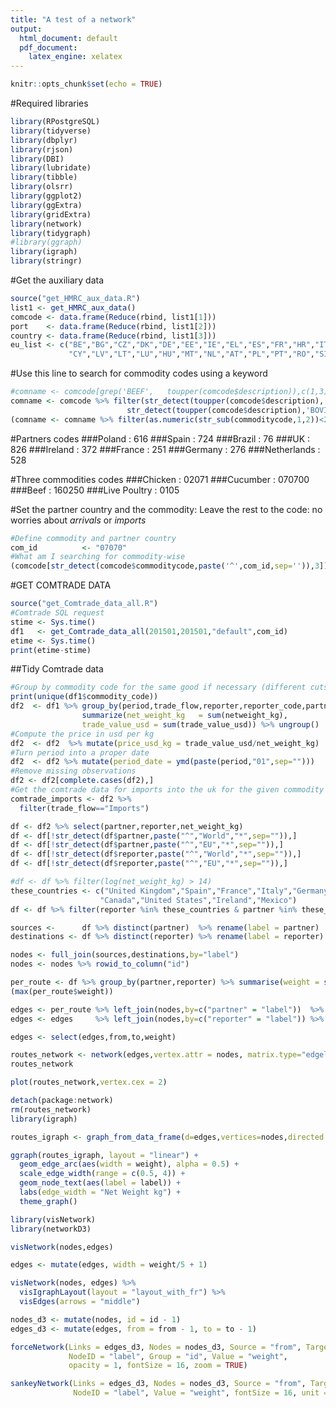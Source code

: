 ```yaml
---
title: "A test of a network"
output:
  html_document: default
  pdf_document:
    latex_engine: xelatex
---
```


```r
knitr::opts_chunk$set(echo = TRUE)
```

#Required libraries
```r
library(RPostgreSQL)
library(tidyverse)
library(dbplyr)
library(rjson)
library(DBI)
library(lubridate)
library(tibble)
library(olsrr)
library(ggplot2)
library(ggExtra)
library(gridExtra)
library(network)
library(tidygraph)
#library(ggraph)
library(igraph)
library(stringr)
```

#Get the auxiliary data
```r
source("get_HMRC_aux_data.R")
list1 <- get_HMRC_aux_data()
comcode <- data.frame(Reduce(rbind, list1[1]))
port    <- data.frame(Reduce(rbind, list1[2]))
country <- data.frame(Reduce(rbind, list1[3]))
eu_list <- c("BE","BG","CZ","DK","DE","EE","IE","EL","ES","FR","HR","IT",
             "CY","LV","LT","LU","HU","MT","NL","AT","PL","PT","RO","SI","SK","FI","SE","UK")
```

#Use this line to search for commodity codes using a keyword
```r
#comname <- comcode[grep('BEEF',   toupper(comcode$description)),c(1,3)]
comname <- comcode %>% filter(str_detect(toupper(comcode$description),'BEEF')&
                          str_detect(toupper(comcode$description),'BOVINE'))
(comname <- comname %>% filter(as.numeric(str_sub(commoditycode,1,2))<25))
```




#Partners codes
###Poland      : 616
###Spain       : 724
###Brazil      : 76
###UK          : 826
###Ireland     : 372
###France      : 251
###Germany     : 276
###Netherlands : 528

#Three commodities codes
###Chicken      : 02071
###Cucumber     : 070700
###Beef         : 160250
###Live Poultry : 0105

#Set the partner country and the commodity: Leave the rest to the code: no worries about *arrivals* or *imports*
```r
#Define commodity and partner country
com_id          <- "07070"
#What am I searching for commodity-wise
(comcode[str_detect(comcode$commoditycode,paste('^',com_id,sep='')),3])
```


#GET COMTRADE DATA
```r
source("get_Comtrade_data_all.R")
#Comtrade SQL request
stime <- Sys.time()
df1   <- get_Comtrade_data_all(201501,201501,"default",com_id)
etime <- Sys.time()
print(etime-stime)
```

##Tidy Comtrade data
```r
#Group by commodity code for the same good if necessary (different cuts for chicken...)
print(unique(df1$commodity_code))
df2  <- df1 %>% group_by(period,trade_flow,reporter,reporter_code,partner,partner_code) %>%
                summarize(net_weight_kg   = sum(netweight_kg),
                trade_value_usd = sum(trade_value_usd)) %>% ungroup()
#Compute the price in usd per kg
df2  <- df2  %>% mutate(price_usd_kg = trade_value_usd/net_weight_kg)
#Turn period into a proper date
df2  <- df2 %>% mutate(period_date = ymd(paste(period,"01",sep="")))
#Remove missing observations
df2 <- df2[complete.cases(df2),]
#Get the comtrade data for imports into the uk for the given commodity
comtrade_imports <- df2 %>%
  filter(trade_flow=="Imports")
```

```r
df <- df2 %>% select(partner,reporter,net_weight_kg)
df <- df[!str_detect(df$partner,paste("^","World","*",sep="")),]
df <- df[!str_detect(df$partner,paste("^","EU","*",sep="")),]
df <- df[!str_detect(df$reporter,paste("^","World","*",sep="")),]
df <- df[!str_detect(df$reporter,paste("^","EU","*",sep="")),]
```

```r
#df <- df %>% filter(log(net_weight_kg) > 14)
these_countries <- c("United Kingdom","Spain","France","Italy","Germany",
                    "Canada","United States","Ireland","Mexico")
df <- df %>% filter(reporter %in% these_countries & partner %in% these_countries)
```

```r
sources <-      df %>% distinct(partner)  %>% rename(label = partner)
destinations <- df %>% distinct(reporter) %>% rename(label = reporter)
```
 
```r
nodes <- full_join(sources,destinations,by="label")
nodes <- nodes %>% rowid_to_column("id")
```

```r
per_route <- df %>% group_by(partner,reporter) %>% summarise(weight = sum(net_weight_kg/1e6)) %>%  ungroup()
(max(per_route$weight))
```

```r
edges <- per_route %>% left_join(nodes,by=c("partner" = "label"))  %>% rename(from = id)
edges <- edges     %>% left_join(nodes,by=c("reporter" = "label")) %>% rename(to   = id)
```

```r
edges <- select(edges,from,to,weight)
```

```r
routes_network <- network(edges,vertex.attr = nodes, matrix.type="edgelist",ignore.eval=FALSE)
routes_network
```

```r
plot(routes_network,vertex.cex = 2)
```

```r
detach(package:network)
rm(routes_network)
library(igraph)
```

```r
routes_igraph <- graph_from_data_frame(d=edges,vertices=nodes,directed = TRUE)
```


```r
ggraph(routes_igraph, layout = "linear") + 
  geom_edge_arc(aes(width = weight), alpha = 0.5) + 
  scale_edge_width(range = c(0.5, 4)) +
  geom_node_text(aes(label = label)) +
  labs(edge_width = "Net Weight kg") +
  theme_graph()
```

```r
library(visNetwork)
library(networkD3)
```

```r
visNetwork(nodes,edges)
```

```r
edges <- mutate(edges, width = weight/5 + 1)
```

```r
visNetwork(nodes, edges) %>% 
  visIgraphLayout(layout = "layout_with_fr") %>% 
  visEdges(arrows = "middle")
```
```r
nodes_d3 <- mutate(nodes, id = id - 1)
edges_d3 <- mutate(edges, from = from - 1, to = to - 1)
```

```r
forceNetwork(Links = edges_d3, Nodes = nodes_d3, Source = "from", Target = "to", 
             NodeID = "label", Group = "id", Value = "weight", 
             opacity = 1, fontSize = 16, zoom = TRUE)
```

```r
sankeyNetwork(Links = edges_d3, Nodes = nodes_d3, Source = "from", Target = "to", 
              NodeID = "label", Value = "weight", fontSize = 16, unit = "Letter(s)")
```



